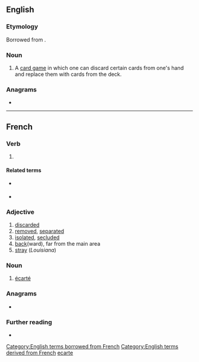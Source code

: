 {{also|ecarte|écarte}}
==English==

===Etymology===
Borrowed from {{bor|en|fr|écarté|notext=1}}.

===Noun===
{{en-noun|-}}

# A [[card game]] in which one can discard certain cards from one's hand and replace them with cards from the deck.

===Anagrams===
* {{anagrams|en|& cetera|Cartee|cerate|create|creäte|tracee}}

[[Category:English terms borrowed from French]]
[[Category:English terms derived from French]]
[[Category:English terms spelled with É|ecarte]]

----

==French==

===Verb===
{{fr-past participle}}

# {{past participle of|écarter|lang=fr|nocat=1}}

====Related terms====
* {{l|fr|écart}} {{g|m}}
* {{l|fr|écarteur}} {{g|m}}

===Adjective===
{{fr-adj}}

# [[discarded]]
# [[removed]], [[separated]]
# [[isolated]], [[secluded]]
# [[back]](ward), far from the main area
# [[stray]] (''Louisiana'')

===Noun===
{{fr-noun|m}}

# {{lb|fr|cards}} [[#English|écarté]]

===Anagrams===
* {{l|fr|tracée}}

===Further reading===
* {{R:TLFi}}